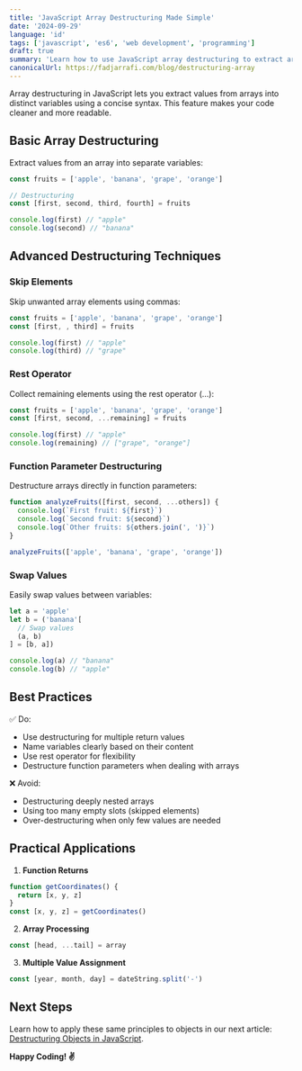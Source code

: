 ```yaml
---
title: 'JavaScript Array Destructuring Made Simple'
date: '2024-09-29'
language: 'id'
tags: ['javascript', 'es6', 'web development', 'programming']
draft: true
summary: 'Learn how to use JavaScript array destructuring to extract array values efficiently. Includes practical examples and advanced techniques.'
canonicalUrl: https://fadjarrafi.com/blog/destructuring-array
---
```


Array destructuring in JavaScript lets you extract values from arrays into distinct variables using a concise syntax. This feature makes your code cleaner and more readable.

## Basic Array Destructuring

Extract values from an array into separate variables:

```js
const fruits = ['apple', 'banana', 'grape', 'orange']

// Destructuring
const [first, second, third, fourth] = fruits

console.log(first) // "apple"
console.log(second) // "banana"
```

## Advanced Destructuring Techniques

### Skip Elements

Skip unwanted array elements using commas:

```js
const fruits = ['apple', 'banana', 'grape', 'orange']
const [first, , third] = fruits

console.log(first) // "apple"
console.log(third) // "grape"
```

### Rest Operator

Collect remaining elements using the rest operator (...):

```js
const fruits = ['apple', 'banana', 'grape', 'orange']
const [first, second, ...remaining] = fruits

console.log(first) // "apple"
console.log(remaining) // ["grape", "orange"]
```

### Function Parameter Destructuring

Destructure arrays directly in function parameters:

```js
function analyzeFruits([first, second, ...others]) {
  console.log(`First fruit: ${first}`)
  console.log(`Second fruit: ${second}`)
  console.log(`Other fruits: ${others.join(', ')}`)
}

analyzeFruits(['apple', 'banana', 'grape', 'orange'])
```

### Swap Values

Easily swap values between variables:

```js
let a = 'apple'
let b = ('banana'[
  // Swap values
  (a, b)
] = [b, a])

console.log(a) // "banana"
console.log(b) // "apple"
```

## Best Practices

✅ Do:

- Use destructuring for multiple return values
- Name variables clearly based on their content
- Use rest operator for flexibility
- Destructure function parameters when dealing with arrays

❌ Avoid:

- Destructuring deeply nested arrays
- Using too many empty slots (skipped elements)
- Over-destructuring when only few values are needed

## Practical Applications

1. **Function Returns**

```js
function getCoordinates() {
  return [x, y, z]
}
const [x, y, z] = getCoordinates()
```

2. **Array Processing**

```js
const [head, ...tail] = array
```

3. **Multiple Value Assignment**

```js
const [year, month, day] = dateString.split('-')
```

## Next Steps

Learn how to apply these same principles to objects in our next article: [Destructuring Objects in JavaScript](https://fadjarrafi.com/blog/destructuring-object).

**Happy Coding! ✌️**
